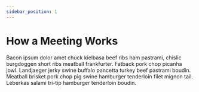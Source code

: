 ```yaml
---
sidebar_position: 1
---
```




# How a Meeting Works

<div className='red-highlight'>
	Bacon ipsum dolor amet chuck kielbasa beef ribs ham pastrami, chislic
	burgdoggen short ribs meatball frankfurter. Fatback pork chop picanha jowl.
	Landjaeger jerky swine buffalo pancetta turkey beef pastrami boudin. Meatball
	brisket pork chop pig swine hamburger tenderloin filet mignon tail. Leberkas
	salami tri-tip hamburger tenderloin boudin.
</div>
